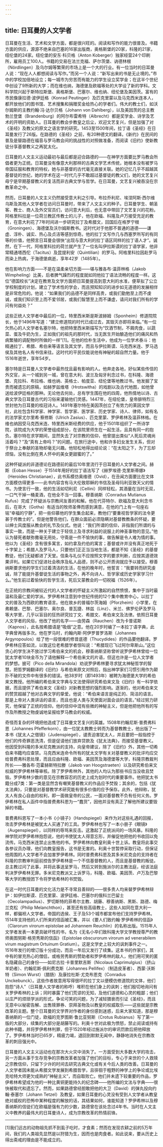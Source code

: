```yaml
---
---
---
```

title: 日耳曼的人文学者
---




日耳曼在生活、艺术和文学方面，都是很兴旺的。阅读和写作的能力很普及。书籍方面的供应，源源不绝来自巴塞的16家出版商，奥格斯堡的20家，科隆的21家，纽伦堡的24家。纽伦堡的安东·科贝格（Anton Koberger）独家经营24个印刷所，雇用员工100人。书籍的交易在法兰克福、萨尔茨堡、讷德林根（Nördlingen）及乌尔姆等繁荣的市场上是一个大的行业。有一位当时的日耳曼人说：“现在人人都想阅读与写作。”而另一个人说：“新写出来的书是无止境的。”市中的学校加倍地设立；每一城市为穷苦而有能力的学生设立奖学金；在这半个世纪中创设了9所新的大学；而在维也纳，海德堡及欧福等处的大学设了新的学科。文科学院兴起于斯特拉斯堡、奥格斯堡、巴塞尔、维也纳、纽伦堡及美因茨。富有的市民像康拉德·波伊廷格（Konrad Peutinger）及匹克里蒙以及马克西米连本人，都开放他们的图书馆、艺术搜集和捐赠奖金给热心的学者们。伟大的教士们，如沃尔姆斯的主教约翰·冯·达尔贝格（Johann von Dahlberg），以及美因茨的总主教勃兰登堡（Brandenburg）的阿尔布雷希特（Albrecht）都是奖学金、诗学及艺术的开明的资助人。日耳曼的教会步教皇之后尘，欢迎文艺复兴，但是加强了对《圣经》及教父的原文之语言学的研究。1453至1500年间，拉丁语《圣经》在日耳曼发行了26版。在路德的《圣经》之前，有20种德文的翻译。《新约》在民间的普及是替路德在福音与罗马教会间的挑战性的对照做准备，而阅读《旧约》使新教徒分享基督教义之再犹太化。

日耳曼的人文主义运动最初与最后都是迎合路德的——在神学方面要比罗马教会所倡者更为正统。日耳曼没有像意大利那样的古典文学艺术传统，她根本没有被罗马帝国征服和教育的特权，她与非基督的古代毫无直接关联。她的记忆几乎不超越其基督徒的世纪，她的学术在这一时代几乎不敢超过基督徒的教父们，她的文艺复兴毋宁是早期基督教义的复活而非古典文学与哲学。在日耳曼，文艺复兴被吞没在宗教革命之中。

然而，日耳曼的人文主义仍然接受意大利之引导。布拉乔利尼、埃涅阿斯·西尔维乌斯及其他人文学者在访问日耳曼时，带来了人文主义的种子。日耳曼学生、朝圣客、教士、商人及外交官员们，访问意大利后，也无意中带回了文艺复兴的花粉。阿格里科拉是一位荷兰教区传教士的儿子，他在欧福、科隆及卢万接受充足的教育，在意大利花了7年时间进一步研究拉丁及希腊文，回国后在格罗宁根（Groningen）、海德堡及沃尔姆斯教书。这时代对于他那不普通的道德——谦虚、淳朴、诚实、热心及贞洁等感到惊奇。他的拉丁文写作几与西塞罗所写的有同等的价值，他预言日耳曼会很快“出现与意大利的拉丁语区同样的拉丁语人才”。诚然，在下一代，阿格里科拉的荷兰就产生了一位名叫伊拉斯谟的拉丁语学家，他非常精通塔西佗（Tacitus）及昆提利安（Quintilian）的罗马。阿格里科拉因赴罗马而染上热病，于海德堡病逝，享年42岁（1485年）。

他在影响力方面——不是在温柔亲切方面——堪与雅各布·温菲林格（Jakob Wimpheling）比美，后者脾气躁烈的程度就如同他拉丁语法流畅的程度一样。这位“德国校长”决定在教育及文学方面把日耳曼提高到意大利的水准，便草拟了公立学校制度的计划，建立了学术性的学会，而且预知知识的进步如无道德的发展相伴是非常危险的。他说：“如果我们的品德不是同样高贵，或我们勤勉至上而不虔诚，或我们知识至上而不爱邻居，或我们智慧至上而不谦虚，请问对我们所有的学问有何益处？”

这些正统人文学者中最后的一位，特里西米斯是斯波赫姆（Sponheim）修道院院长，他于1496年写道：“建立修道院的时代已成过去，其毁灭亦即将来临。”有一位欠热心的人文学者名塞尔特，他把特里西米斯描写为“饮酒节制，不屑肉食，以蔬菜、蛋及牛奶为生，正如我们的祖先的那时代，当无医生开始酿造他们的痛风和热病繁殖的调配物时所做的一样”[1]。在他的俭朴生活中，他成为一位学术泰斗：他精通拉丁、希腊、希伯来等语言及其文学，而且与伊拉斯谟、马克西米连、罗马选侯及其他名人有书信来往。这时代的平民仅能说他有神秘的超自然力量。他于1516年逝世，享年54岁。

塞尔特是日耳曼人文学者中最热忱且最有影响的人。他奔走各地，好似某些传信的外交官，从一个城到另一城，曾在意大利、波兰及匈牙利念过书，在科隆、海德堡、克拉科、布拉格、维也纳、英格士、帕度亚、纽伦堡等地教过书。他发掘了宝贵而被遗忘的原稿，如赫罗兹维塔（Hrotswitha）的戏剧以及古代地图，如他曾送给波伊廷格的那种。无论他去何处，总有学生围在他的四周，他热情地以诗、古典文学及日耳曼古代的习俗来灌输他们灵感。1447年，在纽伦堡，皇帝腓特烈三世封他为日耳曼的桂冠诗人。1491年塞尔特在美因茨创立了有势力的莱因文学社，此社包含科学家、神学家、哲学家、医学家、历史学家、诗人、律师，如有名的法学家尤尔里希·察修斯（Ulrich Zasius）、匹克里蒙、罗伊希林及温菲林格。在维也纳因受马克西米连、特里西米斯经费的供应，他于1501年组织了一所诗学院，该院成为大学的荣誉组成部分，在该院里师生在一起生活，且具有同一的抱负。塞尔特在求学期间，显然失去了对宗教的信仰，他曾提出类似“人死后灵魂尚活着吗？”及“真有上帝吗？”的问题。在旅行途中，他和许多妇女发生关系，但对于祭台上奉献的圣物却毫无兴趣。他轻松地得出结论说：“在太阳之下，为了忘却烦恼，没有比倒在男人怀中的美女更甜蜜的了。”

这种怀疑派的非道德论在路德前的最后10年里流行于日耳曼的人文学者之间。赫斯（Eoban Hesse）于1514年用好的拉丁语法写了《赫罗埃德·克里斯蒂娜》（Heroides Christianae），此书系模仿奥维德（Ovid），在丑闻方面要比在文体方面模仿得更多——此书内容含有马大伦致耶稣的书信及圣母玛利亚致天父的情书。为使言行一致，他的生活如切利尼（Cellini）同样轻松，其酒量在当时无双，一口气干掉一桶麦酒，在他全不当一回事。穆善纳斯（Conradus Mutianus Rufus）完成了怀疑派与宗教间友善的和解。他在代芬特尔、欧福及意大利念书后，在哥大（Gotha）有适当的牧师圣俸而感到满意，在他的门上有一句座右铭“幸福的宁静”，把一些仰慕他的学生集合起来，教他们“要重视哲学家的法令更甚于传教士的”。但是他警告他们，在群众面前必须隐瞒对基督教教条的怀疑，要以绅士风度服从教会的礼节及仪式。他说：“我们所谓的信仰，非指我们所谓的与事实一致，而是一种关于建立于轻信上及寻求利益的说服上的神圣事物的意见。”他认为替死者献弥撒毫无用处，守斋是一件不愉快的事，做告解是令人难为情的事。他以为《圣经》含有很多寓言，如约拿及约伯的寓言；基督或许并没有真正地死于十字架上；希腊人及罗马人，只要他们正正当当地生活，都是不知《圣经》的基督教徒，他们无疑都进了天堂。信条与礼仪不应按照文字的要求判断，应按其道德效果评判。如果它们促进社会秩序及私人品德，则不必公开质询就应予以接受。穆善纳斯要求他的学生们过着清洁的生活，在他的晚年时，他誓言：“我要转而研究虔诚，除了能提升基督徒生活的事物之外，再不向诗人、哲学家或历史学家学习什么。”他生前过着愉快的哲学生活，死后又蒙教会的一切祝福（1526年）。

在正统的宗教间被较近代的人文学者的怀疑主义所激起的自然愤恨，集中于当时最温和及最仁爱的学派。罗伊希林注意到中世纪传统的12个集中教育中心，以拉丁文的普及为西欧的教育语言。他在故乡的普福尔茨海姆（Pforzheim）小学里，在弗赖堡、巴黎、巴塞尔、奥尔良、普瓦捷、林兹（Linz）、米兰、佛罗伦萨及罗马等大学里，几乎以盲目的狂热研究拉丁文、希腊文、希伯来文及法律。依照日耳曼人文学者的风俗，他改了他的名字——由劳森（Rauchen）改为卡普诺斯（Kapnos），此名按希腊语是“吸烟”之意。他在20岁时编了一本拉丁语字典，此字典曾再版多次。他在罗马时，约翰内斯·阿伊罗普罗洛斯（Johannes Argyropoulos）给了他一段很难的修昔底德（Thucydides）的作品要他翻译。罗伊希林应答如流，以致这位老希腊学者惊叫说：“希腊现已飞过阿尔卑斯山。”这位贪心的学生决不放过学习希伯来文的机会，穆善纳斯坚称曾听说罗伊希林曾给一位犹太学者10块金币为了请他解释一个希伯来文的片语，但这也许是一位人文学者的梦想。披可（Pico della Mirandola）劝说罗伊希林要寻求犹太神秘哲学的智慧。把哲罗姆翻译的《旧约》与希伯来原文对照后，指出神学家们习惯引用作为颠扑不破的文件中有很多的错误。他38岁时（即1493年）被聘为海德堡大学的希伯来文教授。他所编的希伯来文字典与文法使得研究希伯来文及《旧约》有一科学依据，而且提供了希伯来文《圣经》对新教思想的强烈影响。逐渐的，他对希伯来文的赞赏超越了他对古典文学的挚爱。他说：“希伯来语言是纯正的、简洁的语言。那是上帝对人类讲话的语言，而且也是人类与天使面对面会谈的语言。”经过努力研究，他保留了正统的信仰。他的信仰中混有些微的神秘主义，但是他把他所有的写作及所教授之物虔诚地呈报给罗马教会的权威。

奇怪而复杂的环境把他造成了日耳曼文艺复兴的英雄。1508年约翰尼斯·普费弗科恩（Johannes Pfefferkorn），由一位犹太教教士转而为基督教教士，他出版了一本书《犹太人之借镜》（Judenspiegel），谴责迫害犹太人，并且要把一般指控于他们的传奇罪恶洗清，但是促请他们放弃贷款及《犹太法典》，而接受基督教义。他因受到科隆的多米尼克教派的支持，向皇帝建议，除了《旧约》外，其他一切希伯来书籍均应查禁。马克西米连命令所有的犹太文学有关对基督教义的批评均应交给普费弗科恩处理，而且应由科隆、欧福、美因茨及海德堡等大学，科隆宗教裁判所长——雅各布·范霍赫斯特拉滕（Jakob van Hoogstraeten）以及研究希伯来文权威的罗伊希林等审核。除了罗伊希林外，其他的人均认为那些书应当没收且焚毁。罗伊希林少数的意见在宗教容忍的历史上成为划时代的重要事件。他把犹太书籍分成7类：第一类是显然含有嘲笑基督教义的作品应予焚毁；其余的，包括《犹太法典》，只要是对基督教学术研究能有很多价值的应予保存。此外，他辩称，犹太人有良心自由的权利，即一面做皇帝的公民，一面对基督教不负有任何义务。罗伊希林在私人函件中指普费弗科恩为一“蠢货”，因他并没有真正了解他所建议要毁掉的书籍。

普费弗科恩写了一本小书《小镜子》（Handspiegel）来作为对这些礼遇的回报，攻击罗伊希林是被犹太人买通了的工具。罗伊希林也写了一本小册子《眼镜》（Augenspiegel），以同样的辱骂来反击。这激起了正统派间的一场风暴。科隆的神学院对罗伊希林抱怨说，他的书使犹太人得意忘形，并催促他把他的书收回以免流传。马克西米连禁止出售他的书。罗伊希林向教皇利奥十世上诉。教皇将此事交各参议员办理，他们向教皇报告，这书是无害的。利奥十世暂停采取行动，但保证他周围的人文学者不会加害罗伊希林。同时普费弗科恩及其多米尼克会的支持者在科隆的宗教审判庭前控告罗伊希林是一个不信基督教的人，而且是基督教的叛徒。总主教过问了此事，并将此事送呈罗马，然后又转到施派尔的主教法庭，经该法庭判决罗伊希林无罪。多米尼克教派又上诉罗马，科隆、欧福、美因茨、卢万及巴黎等大学的教授团下令将罗依希林的书焚毁。

在这一时代日耳曼的文化活力是不寻常且善辩的——很多贵人均来替罗伊希林辩护：如伊拉斯谟、匹克里蒙、波伊廷格、巴塞尔的俄科兰巴留士（Oecolampadius）、罗切斯特的菲希尔主教、胡藤、穆善纳斯、黑斯、路德、梅兰克松（Philip Melanchthon），甚至还有些高级教士，这些人如同在意大利一样，都偏袒人文学者。帝国的选侯、王子及53个城市都宣布他们支持罗伊希林。1514年支持他的人们所来的信函被汇集，并以《要人们致约翰·罗伊希林的信函》（Clarorum virorum epistolae ad Johannem Reuchlin）的名称出版。1515年人文学者发表一本更具破坏性的书，名为《无名小卒们致科隆大学文学教授尊严的教师奥图努斯·格劳秀斯的信函》（Epistolae obscurorum virorum ad venerabilem virum magistrum Ortuinum Gratium）。这是文学史上较大的讽刺事件之一。1516年发行的增订版十分成功，而且一年后又发行了续集。这本书的作家们，其中有的冒充热心的僧侣，或格劳秀斯的赞助者和罗伊希林的敌人，他们用可笑的匿名隐藏自己的身份——如尼古拉·卡普里默吉斯（Nicolaus Caprimulgius）（挤山羊奶者）、约翰尼斯·佩利费克斯（Johannes Pellifex）（制造皮革者）、西蒙·沃斯特（Simon Wurst）（腊肠）及康拉杜斯·尤克布恩克（Conradus Unckebunck）。这些作者故意用写得很坏的拉丁文以便模仿修道院的文体，他们抱怨“诗人”（日耳曼人文学者的称呼）堆积在他们身上的讽刺；他们殷切地询问有关罗伊希林的上诉；同时暴露了他们荒谬的无知，及他们道德和心灵的粗鄙；他们以庄严的烦琐学派的形式，争论可笑的问题，为了减轻猥亵而引证《圣经》，而且无意中以秘密告解、出售赎罪券、崇拜圣物及以教皇的权威取乐——这些就是宗教改革的主题。整个日耳曼的文学界对作者的身份感到迷惑，后来大家知道，那是穆善纳斯的一位门徒，欧福的克罗图斯·鲁比亚努斯（Crotus Rubianus）写了第一版的大部分，续集的大部分是胡藤写的。利奥十世对此极为愤怒，禁止阅读或持有此种书籍，并将罗伊希林判罪，但于1520年经过施派尔的审讯罚款后把他释放了。罗伊希林当时已65岁，精疲力竭，退回到默默无闻中，静静地消失在宗教改革的刺目强光中。

日耳曼的人文主义运动也在那次大火灾中消失了。一方面受到大多数大学的攻击，另一方面从事于生存竞争的宗教改革者加强了他们的目标，专心于来世的个人救赎之宗教信仰，只留下少许的时间去研究古典文化或有关今后人类的改善。日耳曼的人文学者因未能从希腊文学发展到希腊哲学，且徘徊于粗野的神学上的争论或比埃克哈特大师更欠成熟的“神秘主义”，而自取败亡。他们并未遗下较重要的作品，罗伊希林希望成为他的一种比黄铜更能持久的纪念碑——他所编的文法与字典——很快被取代和遗忘了。然而，如果路德曾经胆敢把他的大卫（David）的弹丸投向约翰·泰塞尔（Johann Tetzel）及教皇，如果日耳曼的心灵没有受到人文学者从教皇绝对威权的恐怖中某种程度的解放的话，其结果如何，谁能知道？罗伊希林以及穆善纳斯的信徒们在欧福是强有力的少数，路德曾在该处念过4年书。当时在人文主义中教养的最伟大的日耳曼诗人，成为宗教改革的热情前锋。



* * *



[1]我们远古的动物祖先抓不到虱子吃时，才食素；然而在发现农耕之前的5万年间，我们的人类祖先显然是以狩猎为生，因而也是肉食者。如此说来，要从历史上得出斋戒的理由是不能成立的。